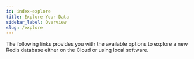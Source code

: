 ```yaml
---
id: index-explore
title: Explore Your Data
sidebar_label: Overview
slug: /explore
---
```





The following links provides you with the available options to explore a new Redis database either on the Cloud or using local software.

<div class="row">
    <div class="col">
        <RedisCard
            title="What is Redis"
            imgPath="redisinsight.png"
            description="Redis in-memory database. How it works and why you should use it."
            preview="redisinsight.png"
            page="/explore/what-is-redis"
            />
    </div>
 <div class="col">
     <RedisCard
        title="RedisInsight"
        imgPath="redisinsight.png"
        description="An intuitive and efficient GUI for Redis"
        preview="redisinsight.png"
        page="/explore/redisinsight"
        />
</div>


 <div class="col">
    <RedisCard
        title="Redis Datasource for Grafana"
        description="An out-of-the-box predefined build Grafana dashboard for Redis"
        page="/explore/redisdatasource"
        />
 </div>

</div>

<div class="row">

 <div class="col">
    <RedisCard
        title="Redis Explorer Plugin for Grafana"
        description="How to create Grafana Dashboards for Redis Enterprise cluster  in 5 Minutes"
        page="/explore/redisexplorer"
        />
 </div>

 <div class="col">
    <RedisCard
        title="RIOT"
        description="A set of import/export command line utilities for Redis"
        page="/explore/riot"
        />
 </div>



</div>
